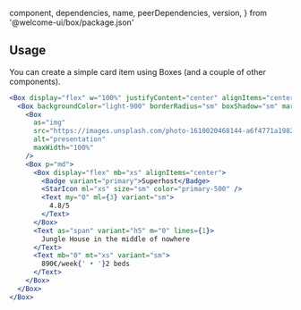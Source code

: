   component,
  dependencies,
  name,
  peerDependencies,
  version,
} from '@welcome-ui/box/package.json'

<showcase
  version={version}
  name={name}
  component={component}
  description="Box is the most basic component of Welcome UI — all other components make use of it for styling. By default, it’s a div element."
/>

## Usage

You can create a simple card item using Boxes (and a couple of other components).

```jsx
<Box display="flex" w="100%" justifyContent="center" alignItems="center" backgroundColor="nude-100">
  <Box backgroundColor="light-900" borderRadius="sm" boxShadow="sm" margin="xl" maxWidth={360}>
    <Box
      as="img"
      src="https://images.unsplash.com/photo-1610020468144-a6f4771a1982?ixid=MXwxMjA3fDB8MHxwaG90by1wYWdlfHx8fGVufDB8fHw%3D&ixlib=rb-1.2.1&auto=format&fit=crop&w=600&q=80"
      alt="presentation"
      maxWidth="100%"
    />
    <Box p="md">
      <Box display="flex" mb="xs" alignItems="center">
        <Badge variant="primary">Superhost</Badge>
        <StarIcon ml="xs" size="sm" color="primary-500" />
        <Text my="0" ml={3} variant="sm">
          4.8/5
        </Text>
      </Box>
      <Text as="span" variant="h5" m="0" lines={1}>
        Jungle House in the middle of nowhere
      </Text>
      <Text mb="0" mt="xs" variant="sm">
        890€/week{' • '}2 beds
      </Text>
    </Box>
  </Box>
</Box>
```

<pagination />
